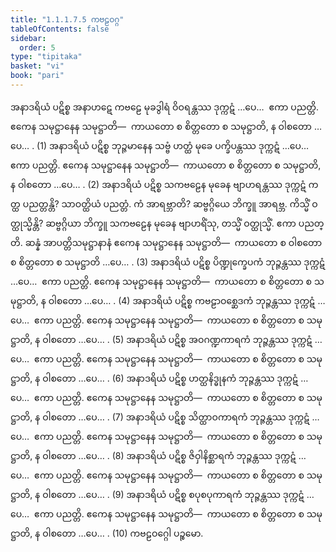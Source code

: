 ```yaml
---
title: "1.1.1.7.5 ကဗဠဝဂ္ဂ"
tableOfContents: false
sidebar:
  order: 5
type: "tipitaka"
basket: "vi"
book: "pari"
---
```



<DynamicBreadcrumb />

<Division number="154" book="pari" e="ch" v="5" p="49">

<Paragraph number="283" book="pari">
အနာဒရိယံ ပဋိစ္စ အနာဟဋေ ကဗဠေ မုခဒွါရံ ဝိဝရန္တဿ ဒုက္ကဋံ …ပေ…  ဧကာ ပညတ္တိ. ဧကေန သမုဋ္ဌာနေန သမုဋ္ဌာတိ—  ကာယတော စ စိတ္တတော စ သမုဋ္ဌာတိ, န ဝါစတော …ပေ… . (1)
</Paragraph>

<Paragraph number="284" book="pari">
အနာဒရိယံ ပဋိစ္စ ဘုဉ္ဇမာနေန သဗ္ဗံ ဟတ္ထံ မုခေ ပက္ခိပန္တဿ ဒုက္ကဋံ …ပေ…  ဧကာ ပညတ္တိ. ဧကေန သမုဋ္ဌာနေန သမုဋ္ဌာတိ—  ကာယတော စ စိတ္တတော စ သမုဋ္ဌာတိ, န ဝါစတော …ပေ… . (2)
</Paragraph>

<Paragraph number="285" book="pari">
အနာဒရိယံ ပဋိစ္စ သကဗဠေန မုခေန ဗျာဟရန္တဿ ဒုက္ကဋံ ကတ္ထ ပညတ္တန္တိ? သာဝတ္ထိယံ ပညတ္တံ. ကံ အာရဗ္ဘာတိ? ဆဗ္ဗဂ္ဂိယေ ဘိက္ခူ အာရဗ္ဘ. ကိသ္မိံ ဝတ္ထုသ္မိန္တိ? ဆဗ္ဗဂ္ဂိယာ ဘိက္ခူ သကဗဠေန မုခေန ဗျာဟရိံသု, တသ္မိံ ဝတ္ထုသ္မိံ. ဧကာ ပညတ္တိ. ဆန္နံ အာပတ္တိသမုဋ္ဌာနာနံ ဧကေန သမုဋ္ဌာနေန သမုဋ္ဌာတိ—  ကာယတော စ ဝါစတော စ စိတ္တတော စ သမုဋ္ဌာတိ …ပေ… . (3)
</Paragraph>

<Paragraph number="286" book="pari">
အနာဒရိယံ ပဋိစ္စ ပိဏ္ဍုက္ခေပကံ ဘုဉ္ဇန္တဿ ဒုက္ကဋံ …ပေ…  ဧကာ ပညတ္တိ. ဧကေန သမုဋ္ဌာနေန သမုဋ္ဌာတိ—  ကာယတော စ စိတ္တတော စ သမုဋ္ဌာတိ, န ဝါစတော …ပေ… . (4)
</Paragraph>

<Paragraph number="287" book="pari">
အနာဒရိယံ ပဋိစ္စ ကဗဠာဝစ္ဆေဒကံ ဘုဉ္ဇန္တဿ ဒုက္ကဋံ …ပေ…  ဧကာ ပညတ္တိ. ဧကေန သမုဋ္ဌာနေန သမုဋ္ဌာတိ—  ကာယတော စ စိတ္တတော စ သမုဋ္ဌာတိ, န ဝါစတော …ပေ… . (5)
</Paragraph>

<Paragraph number="288" book="pari">
အနာဒရိယံ ပဋိစ္စ အဝဂဏ္ဍကာရကံ ဘုဉ္ဇန္တဿ ဒုက္ကဋံ …ပေ…  ဧကာ ပညတ္တိ. ဧကေန သမုဋ္ဌာနေန သမုဋ္ဌာတိ—  ကာယတော စ စိတ္တတော စ သမုဋ္ဌာတိ, န ဝါစတော …ပေ… . (6)
</Paragraph>

<Paragraph number="289" book="pari">
အနာဒရိယံ ပဋိစ္စ ဟတ္ထနိဒ္ဓုနကံ ဘုဉ္ဇန္တဿ ဒုက္ကဋံ …ပေ…  ဧကာ ပညတ္တိ. ဧကေန သမုဋ္ဌာနေန သမုဋ္ဌာတိ—  ကာယတော စ စိတ္တတော စ သမုဋ္ဌာတိ, န ဝါစတော …ပေ… . (7)
</Paragraph>

<Paragraph number="290" book="pari">
အနာဒရိယံ ပဋိစ္စ သိတ္ထာဝကာရကံ ဘုဉ္ဇန္တဿ ဒုက္ကဋံ …ပေ…  ဧကာ ပညတ္တိ. ဧကေန သမုဋ္ဌာနေန သမုဋ္ဌာတိ—  ကာယတော စ စိတ္တတော စ သမုဋ္ဌာတိ, န ဝါစတော …ပေ… . (8)
</Paragraph>

<Paragraph number="291" book="pari">
အနာဒရိယံ ပဋိစ္စ ဇိဝှါနိစ္ဆာရကံ ဘုဉ္ဇန္တဿ ဒုက္ကဋံ …ပေ…  ဧကာ ပညတ္တိ. ဧကေန သမုဋ္ဌာနေန သမုဋ္ဌာတိ—  ကာယတော စ စိတ္တတော စ သမုဋ္ဌာတိ, န ဝါစတော …ပေ… . (9)
</Paragraph>

<Paragraph number="292" book="pari">
အနာဒရိယံ ပဋိစ္စ စပုစပုကာရကံ ဘုဉ္ဇန္တဿ ဒုက္ကဋံ …ပေ…  ဧကာ ပညတ္တိ. ဧကေန သမုဋ္ဌာနေန သမုဋ္ဌာတိ—  ကာယတော စ စိတ္တတော စ သမုဋ္ဌာတိ, န ဝါစတော …ပေ… . (10)

</Paragraph>
</Division>

<Paragraph number="293" type="center" book="pari">
ကဗဠဝဂ္ဂေါ ပဉ္စမော.
</Paragraph>